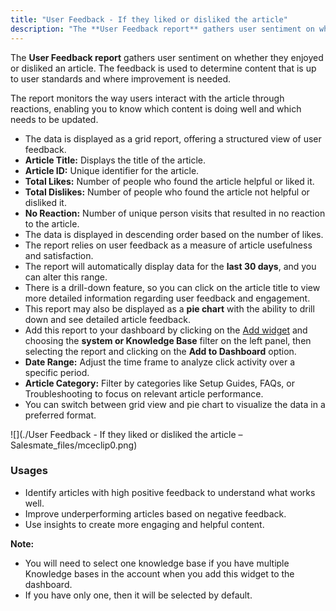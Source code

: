 ```yaml
---
title: "User Feedback - If they liked or disliked the article"
description: "The **User Feedback report** gathers user sentiment on whether they enjoyed or disliked an article. The feedback is used to determine content that is ..."
---
```


The **User Feedback report** gathers user sentiment on whether they enjoyed or disliked an article. The feedback is used to determine content that is up to user standards and where improvement is needed.

The report monitors the way users interact with the article through reactions, enabling you to know which content is doing well and which needs to be updated.

*   The data is displayed as a grid report, offering a structured view of user feedback.
*   **Article Title:** Displays the title of the article.
*   **Article ID:** Unique identifier for the article.
*   **Total Likes:** Number of people who found the article helpful or liked it.
*   **Total Dislikes:** Number of people who found the article not helpful or disliked it.
*   **No Reaction:** Number of unique person visits that resulted in no reaction to the article.
*   The data is displayed in descending order based on the number of likes.
*   The report relies on user feedback as a measure of article usefulness and satisfaction.
*   The report will automatically display data for the **last 30 days**, and you can alter this range.
*   There is a drill-down feature, so you can click on the article title to view more detailed information regarding user feedback and engagement.
*   This report may also be displayed as a **pie chart** with the ability to drill down and see detailed article feedback.
*   Add this report to your dashboard by clicking on the [Add widget](https://support.salesmate.io/hc/en-us/articles/360049849771-Manage-widgets-and-filters) and choosing the **system or Knowledge Base** filter on the left panel, then selecting the report and clicking on the **Add to Dashboard** option.
*   **Date Range:** Adjust the time frame to analyze click activity over a specific period.
*   **Article Category:** Filter by categories like Setup Guides, FAQs, or Troubleshooting to focus on relevant article performance.
*   You can switch between grid view and pie chart to visualize the data in a preferred format.

![](./User Feedback - If they liked or disliked the article – Salesmate_files/mceclip0.png)

### Usages

*   Identify articles with high positive feedback to understand what works well.
*   Improve underperforming articles based on negative feedback.
*   Use insights to create more engaging and helpful content.

<Note>


**Note:**

*   You will need to select one knowledge base if you have multiple Knowledge bases in the account when you add this widget to the dashboard.
*   If you have only one, then it will be selected by default.


</Note>